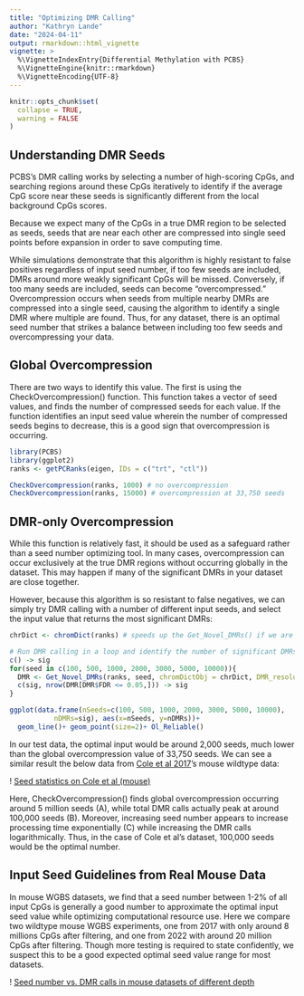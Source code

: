 ```yaml
---
title: "Optimizing DMR Calling"
author: "Kathryn Lande"
date: "2024-04-11"
output: rmarkdown::html_vignette
vignette: >
  %\VignetteIndexEntry{Differential Methylation with PCBS}
  %\VignetteEngine{knitr::rmarkdown}
  %\VignetteEncoding{UTF-8}
---
```


```r
knitr::opts_chunk$set(
  collapse = TRUE,
  warning = FALSE
)
```

## Understanding DMR Seeds

PCBS’s DMR calling works by selecting a number of high-scoring CpGs, and searching regions around these CpGs iteratively to identify if the average CpG score near these seeds is significantly different from the local background CpGs scores.

Because we expect many of the CpGs in a true DMR region to be selected as seeds, seeds that are near each other are compressed into single seed points before expansion in order to save computing time.

While simulations demonstrate that this algorithm is highly resistant to false positives regardless of input seed number, if too few seeds are included, DMRs around more weakly significant CpGs will be missed. Conversely, if too many seeds are included, seeds can become “overcompressed.” Overcompression occurs when seeds from multiple nearby DMRs are compressed into a single seed, causing the algorithm to identify a single DMR where multiple are found. Thus, for any dataset, there is an optimal seed number that strikes a balance between including too few seeds and overcompressing your data.


## Global Overcompression

There are two ways to identify this value. The first is using the CheckOvercompression() function. This function takes a vector of seed values, and finds the number of compressed seeds for each value. If the function identifies an input seed value wherein the number of compressed seeds begins to decrease, this is a good sign that overcompression is occurring.


```r
library(PCBS)
library(ggplot2)
ranks <- getPCRanks(eigen, IDs = c("trt", "ctl"))

CheckOvercompression(ranks, 1000) # no overcompression
CheckOvercompression(ranks, 15000) # overcompression at 33,750 seeds
```


## DMR-only Overcompression

While this function is relatively fast, it should be used as a safeguard rather than a seed number optimizing tool. In many cases, overcompression can occur exclusively at the true DMR regions without occurring globally in the dataset. This may happen if many of the significant DMRs in your dataset are close together.

However, because this algorithm is so resistant to false negatives, we can simply try DMR calling with a number of different input seeds, and select the input value that returns the most significant DMRs:


```r
chrDict <- chromDict(ranks) # speeds up the Get_Novel_DMRs() if we are running in loops

# Run DMR calling in a loop and identify the number of significant DMRs for a set of 
c() -> sig
for(seed in c(100, 500, 1000, 2000, 3000, 5000, 10000)){
  DMR <- Get_Novel_DMRs(ranks, seed, chromDictObj = chrDict, DMR_resolution=200, minCpGs=10)
  c(sig, nrow(DMR[DMR$FDR <= 0.05,])) -> sig
}

ggplot(data.frame(nSeeds=c(100, 500, 1000, 2000, 3000, 5000, 10000),
           nDMRs=sig), aes(x=nSeeds, y=nDMRs))+
  geom_line()+ geom_point(size=2)+ Ol_Reliable()

```

In our test data, the optimal input would be around 2,000 seeds, much lower than the global overcompression value of 33,750 seeds. We can see a similar result the below data from [Cole et al 2017](https://pubmed.ncbi.nlm.nih.gov/28351383/)'s mouse wildtype data:

! [Seed statistics on Cole et al (mouse)](/docs/articles
/Optimizing_DMR_Calling_files/cole_et_al_stats.png)

Here, CheckOvercompression() finds global overcompression occurring around 5 million seeds (A), while total DMR calls actually peak at around 100,000 seeds (B). Moreover, increasing seed number appears to increase processing time exponentially (C) while increasing the DMR calls logarithmically. Thus, in the case of Cole et al’s dataset, 100,000 seeds would be the optimal number.


## Input Seed Guidelines from Real Mouse Data

In mouse WGBS datasets, we find that a seed number between 1-2% of all input CpGs is generally a good number to approximate the optimal input seed value while optimizing computational resource use. Here we compare two wildtype mouse WGBS experiments, one from 2017 with only around 8 millions CpGs after filtering, and one from 2022 with around 20 million CpGs after filtering. Though more testing is required to state confidently, we suspect this to be a good expected optimal seed value range for most datasets.

! [Seed number vs. DMR calls in mouse datasets of different depth ](/docs/articles
/Optimizing_DMR_Calling_files/Seed_Input_vs_Output.png)



